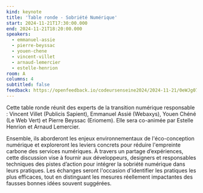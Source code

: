 ```yaml
---
kind: keynote
title: 'Table ronde - Sobriété Numérique'
start: 2024-11-21T17:30:00.000
end: 2024-11-21T18:20:00.000
speakers:
  - emmanuel-assie
  - pierre-beyssac
  - youen-chene
  - vincent-villet
  - arnaud-lemercier
  - estelle-henrion
room: A
columns: 4
subtitled: false
feedback: https://openfeedback.io/codeursenseine2024/2024-11-21/0eWJg07shAsNdsKquCjB
---
```


Cette table ronde réunit des experts de la transition numérique responsable : Vincent Villet (Publicis Sapient), Emmanuel Assié (Webaxys), Youen Chéné (Le Web Vert) et Pierre Beyssac (Eriomem). Elle sera co-animée par Estelle Henrion et Arnaud Lemercier.

Ensemble, ils aborderont les enjeux environnementaux de l'éco-conception numérique et exploreront les leviers concrets pour réduire l'empreinte carbone des services numériques. À travers un partage d’expériences, cette discussion vise à fournir aux développeurs, designers et responsables techniques des pistes d’action pour intégrer la sobriété numérique dans leurs pratiques. Les échanges seront l'occasion d'identifier les pratiques les plus efficaces, tout en distinguant les mesures réellement impactantes des fausses bonnes idées souvent suggérées.
